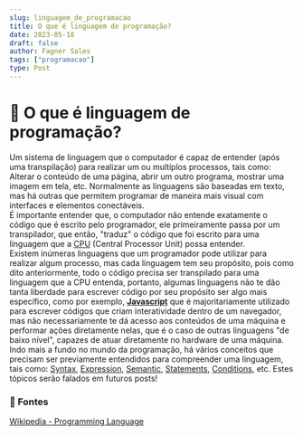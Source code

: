 ```yaml
---
slug: linguagem_de_programacao
title: O que é linguagem de programação?
date: 2023-05-18
draft: false
author: Fagner Sales
tags: ["programacao"]
type: Post
---
```


# 🤔 O que é linguagem de programação?
Um sistema de linguagem que o computador é capaz de entender (após uma transpilação) para realizar um ou multíplos processos, tais como: Alterar o conteúdo de uma página, abrir um outro programa, mostrar uma imagem em tela, etc. Normalmente as linguagens são baseadas em texto, mas há outras que permitem programar de maneira mais visual com interfaces e elementos conectáveis.
<br />
É importante entender que, o computador não entende exatamente o código que é escrito pelo programador, ele primeiramente passa por um transpilador, que então, "traduz" o código que foi escrito para uma linguagem que a [CPU](https://en.wikipedia.org/wiki/Central_processing_unit) (Central Processor Unit) possa entender.
<br />
Existem inúmeras linguagens que um programador pode utilizar para realizar algum processo, mas cada linguagem tem seu propósito, pois como dito anteriormente, todo o código precisa ser transpilado para uma linguagem que a CPU entenda, portanto, algumas linguagens não te dão tanta liberdade para escrever código por seu propósito ser algo mais específico, como por exemplo, [**Javascript**](https://en.wikipedia.org/wiki/JavaScript) que é majoritariamente utilizado para escrever códigos que criam interatividade dentro de um navegador, mas não necessariamente te dá acesso aos conteúdos de uma máquina e performar ações diretamente nelas, que é o caso de outras linguagens "de baixo nível", capazes de atuar diretamente no hardware de uma máquina.
<br />
Indo mais a fundo no mundo da programação, há vários conceitos que precisam ser previamente entendidos para compreender uma linguagem, tais como: [Syntax](https://en.wikipedia.org/wiki/Syntax_(programming_languages)), [Expression](https://en.wikipedia.org/wiki/Expression_(computer_science)), [Semantic](https://en.wikipedia.org/wiki/Semantics_(computer_science)), [Statements](https://en.wikipedia.org/wiki/Statement_(computer_science)), [Conditions](https://en.wikipedia.org/wiki/Conditional_(computer_programming)), etc. Estes tópicos serão falados em futuros posts!

### 🔗 Fontes
 [Wikipedia - Programming Language](https://en.wikipedia.org/wiki/Programming_language)
